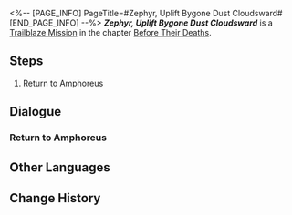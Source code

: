 <%-- [PAGE_INFO]
PageTitle=#Zephyr, Uplift Bygone Dust Cloudsward#
[END_PAGE_INFO] --%>
{{Stub|Dialogue.}}
{{Mission Infobox
|id            = 1040608
|title         = 
|image         = {{subst:void|<!--$UPLOAD:<<SpriteOutput/Chronicle/1040608_f.png>-<Mission Zephyr, Uplift Bygone Dust Cloudsward Stelle.png>-<Fate's Atlas Images>>-->}}{{subst:void|<!--$UPLOAD:<<SpriteOutput/Chronicle/1040608_m.png>-<Mission Zephyr, Uplift Bygone Dust Cloudsward Caelus.png>-<Fate's Atlas Images>>-->}}
<gallery>
Mission Zephyr, Uplift Bygone Dust Cloudsward Stelle.png|Stelle
Mission Zephyr, Uplift Bygone Dust Cloudsward Caelus.png|Caelus
</gallery>
|type          = Trailblaze
|event_name    = 
|chapter       = Before Their Deaths
|requirements  = [[Trailblaze Mission]] ''[[Wanderer, Decipher the Waxen Imprints]]'' completed
|summary       = A millennium had passed in Amphoreus, and Okhema had fallen into ruins. Guided by the memories that Cyrene left behind, you witnessed the struggles between the Chrysos Heirs you once knew and Lygus. They sacrificed themselves in this arduous struggle, passing on their mission of saving the world to you. Finally, you took up Cyrene's ceremonial blade, and with the blessing of these heroes, you returned across the rainbow bridge to Styxia &mdash; the city-state that leads to the heart of the Vortex.
|characters    = Trailblazer
|startLocation = [[Amphoreus]] - [[Aedes Elysiae]]
|world         = Amphoreus
|area          = Aedes Elysiae
|prev          = Wanderer, Decipher the Waxen Imprints
|next          = Nectar, Saturate the Hollow Treecore
|rewards       = Trailblaze EXP*600; Stellar Jade*80; Refined Aether*6; Lost Crystal*6; Disorder Ambrosia*240; Credit*80,000
}}
'''''Zephyr, Uplift Bygone Dust Cloudsward''''' is a [[Trailblaze Mission]] in the chapter [[Before Their Deaths]].

==Steps==
# Return to Amphoreus

<!--
==Gameplay Notes==

--><!--
==Trial Character==

-->
==Dialogue==
{{Stub Dialogue}}
{{Dialogue End}}

===Return to Amphoreus{{subst:void|<!--104060802-->}}===
{{Mission Description|type=trailblaze|location=Aedes Elysiae|update|Okhema, the last city, was a cradle of countless myths.<br />Once, she was like an innocent nymph, sheltered by law, draped in flowing finery, basking in sky's dawning light. She danced across the earth, listened to the ocean's songs, followed reason's teachings, slipped past suitors' trickery, untouched by strife or death. Through ever more beautiful passages she wandered, and people supported her in her worldbearing...<br />Until time took her joy, her beauty, her life, and more. A skeleton lies quietly in a stone coffin. Yet beneath ribs carved like white jade, her heart hasn't withered.<br />Wipe away the dust from that beautiful heart, and listen... listen to the heartbeat preserved for you.}}
{{Dialogue Start}}
:{{tx}}
{{Dialogue End}}

==Other Languages==
{{Other Languages
|en   = Zephyr, Uplift Bygone Dust Cloudsward
|zhs  = 归风啊，席卷旧尘登云天
|zht  = 歸風啊，席捲舊塵登雲天
|ja   = 帰る風よ、旧き塵と共に空へ舞え
|ko   = 돌아오는 바람이여, 옛 먼지 쓸어 구름 위로 올라가다오
|es   = Céfiro, barre el polvo y asciende a los cielos
|fr   = Zéphyr, balaie la poussière vers les cieux
|ru   = О вернувшийся ветер, вознеси пыль прошлого
|th   = ลมหวนเอ๋ย โปรดพัดธุลีในวันวานสู่หมู่เมฆ
|vi   = Hỡi Ngọn Gió Trở Về, Hãy Cuốn Bụi Xưa Lên Trời Mây
|de   = Zephir, heb vergangenen Staub gen Himmel
|id   = Angin yang Kembali, Hembuskan Debu Lama Menuju Awan
|pt   = Ó Zéfiro, Eleva o Pó do Passado Rumo às Nuvens
}}

==Change History==
{{Change History|3.5}}
